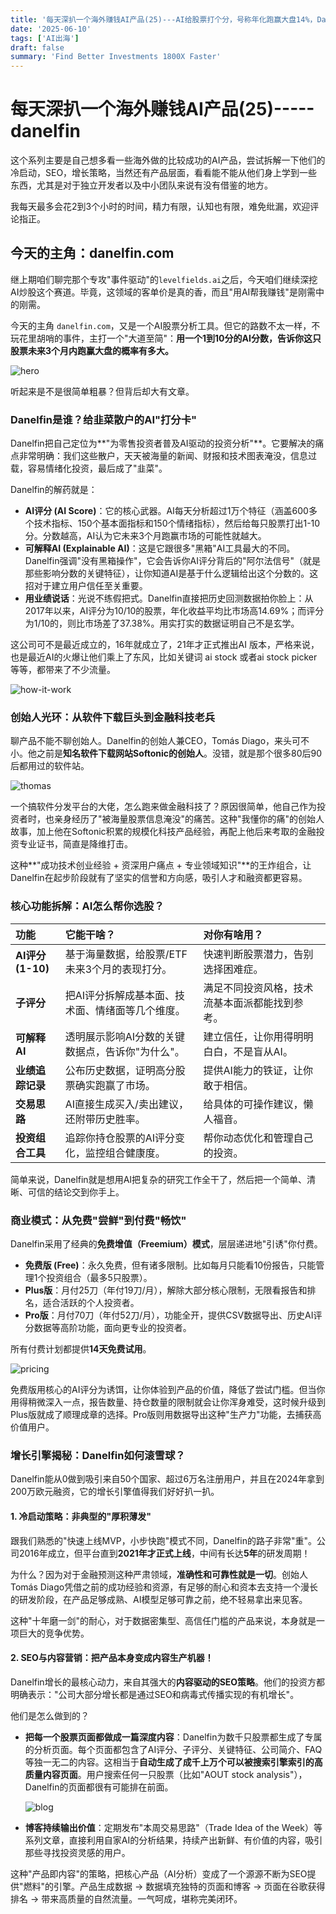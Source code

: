 ```yaml
---
title: '每天深扒一个海外赚钱AI产品(25)---AI给股票打个分，号称年化跑赢大盘14%，Danelfin是神器还是噱头'
date: '2025-06-10'
tags: ['AI出海']
draft: false
summary: 'Find Better Investments 1800X Faster'
---
```


# 每天深扒一个海外赚钱AI产品(25)-----danelfin
这个系列主要是自己想多看一些海外做的比较成功的AI产品，尝试拆解一下他们的冷启动，SEO，增长策略，当然还有产品层面，看看能不能从他们身上学到一些东西，尤其是对于独立开发者以及中小团队来说有没有借鉴的地方。

我每天最多会花2到3个小时的时间，精力有限，认知也有限，难免纰漏，欢迎评论指正。

## 今天的主角：danelfin.com

继上期咱们聊完那个专攻"事件驱动"的`levelfields.ai`之后，今天咱们继续深挖AI炒股这个赛道。毕竟，这领域的客单价是真的香，而且"用AI帮我赚钱"是刚需中的刚需。

今天的主角 `danelfin.com`，又是一个AI股票分析工具。但它的路数不太一样，不玩花里胡哨的事件，主打一个"大道至简"：**用一个1到10分的AI分数，告诉你这只股票未来3个月内跑赢大盘的概率有多大。**

![hero](/static/images/25-danelfin/hero.png)

听起来是不是很简单粗暴？但背后却大有文章。

### Danelfin是谁？给韭菜散户的AI"打分卡"

Danelfin把自己定位为**"为零售投资者普及AI驱动的投资分析"**。它要解决的痛点非常明确：我们这些散户，天天被海量的新闻、财报和技术图表淹没，信息过载，容易情绪化投资，最后成了"韭菜"。

Danelfin的解药就是：

*   **AI评分 (AI Score)**：它的核心武器。AI每天分析超过1万个特征（涵盖600多个技术指标、150个基本面指标和150个情绪指标），然后给每只股票打出1-10分。分数越高，AI认为它未来3个月跑赢市场的可能性就越大。
*   **可解释AI (Explainable AI)**：这是它跟很多"黑箱"AI工具最大的不同。Danelfin强调"没有黑箱操作"，它会告诉你AI评分背后的"阿尔法信号"（就是那些影响分数的关键特征），让你知道AI是基于什么逻辑给出这个分数的。这招对于建立用户信任至关重要。
*   **用业绩说话**：光说不练假把式。Danelfin直接把历史回测数据拍你脸上：从2017年以来，AI评分为10/10的股票，年化收益平均比市场高14.69%；而评分为1/10的，则比市场差了37.38%。用实打实的数据证明自己不是玄学。

这公司可不是最近成立的，16年就成立了，21年才正式推出AI 版本，严格来说，也是最近AI的火爆让他们乘上了东风，比如关键词 ai stock 或者ai stock picker 等等，都带来了不少流量。

![how-it-work](/static/images/25-danelfin/how-it-work.png)

### 创始人光环：从软件下载巨头到金融科技老兵

聊产品不能不聊创始人。Danelfin的创始人兼CEO，Tomás Diago，来头可不小。他之前是**知名软件下载网站Softonic的创始人**。没错，就是那个很多80后90后都用过的软件站。

![thomas](/static/images/25-danelfin/thomas.png)

一个搞软件分发平台的大佬，怎么跑来做金融科技了？原因很简单，他自己作为投资者时，也亲身经历了"被海量股票信息淹没"的痛苦。这种"我懂你的痛"的创始人故事，加上他在Softonic积累的规模化科技产品经验，再配上他后来考取的金融投资专业证书，简直是降维打击。

这种**"成功技术创业经验 + 资深用户痛点 + 专业领域知识"**的王炸组合，让Danelfin在起步阶段就有了坚实的信誉和方向感，吸引人才和融资都更容易。

### 核心功能拆解：AI怎么帮你选股？

| 功能 | 它能干啥？ | 对你有啥用？ |
| :--- | :--- | :--- |
| **AI评分 (1-10)** | 基于海量数据，给股票/ETF未来3个月的表现打分。 | 快速判断股票潜力，告别选择困难症。 |
| **子评分** | 把AI评分拆解成基本面、技术面、情绪面等几个维度。 | 满足不同投资风格，技术流基本面派都能找到参考。 |
| **可解释AI** | 透明展示影响AI分数的关键数据点，告诉你"为什么"。 | 建立信任，让你用得明明白白，不是盲从AI。 |
| **业绩追踪记录** | 公布历史数据，证明高分股票确实跑赢了市场。 | 提供AI能力的铁证，让你敢于相信。 |
| **交易思路** | AI直接生成买入/卖出建议，还附带历史胜率。 | 给具体的可操作建议，懒人福音。 |
| **投资组合工具** | 追踪你持仓股票的AI评分变化，监控组合健康度。 | 帮你动态优化和管理自己的投资。 |

简单来说，Danelfin就是想用AI把复杂的研究工作全干了，然后把一个简单、清晰、可信的结论交到你手上。



### 商业模式：从免费"尝鲜"到付费"畅饮"

Danelfin采用了经典的**免费增值（Freemium）模式**，层层递进地"引诱"你付费。

*   **免费版 (Free)**：永久免费，但有诸多限制。比如每月只能看10份报告，只能管理1个投资组合（最多5只股票）。
*   **Plus版**：月付25刀（年付19刀/月），解除大部分核心限制，无限看报告和排名，适合活跃的个人投资者。
*   **Pro版**：月付70刀（年付52刀/月），功能全开，提供CSV数据导出、历史AI评分数据等高阶功能，面向更专业的投资者。

所有付费计划都提供**14天免费试用**。

![pricing](/static/images/25-danelfin/pricing.png)

免费版用核心的AI评分为诱饵，让你体验到产品的价值，降低了尝试门槛。但当你用得稍微深入一点，报告数量、持仓数量的限制就会让你浑身难受，这时候升级到Plus版就成了顺理成章的选择。Pro版则用数据导出这种"生产力"功能，去捕获高价值用户。


### 增长引擎揭秘：Danelfin如何滚雪球？

Danelfin能从0做到吸引来自50个国家、超过6万名注册用户，并且在2024年拿到200万欧元融资，它的增长引擎值得我们好好扒一扒。

#### 1. 冷启动策略：非典型的"厚积薄发"

跟我们熟悉的"快速上线MVP，小步快跑"模式不同，Danelfin的路子非常"重"。公司2016年成立，但平台直到**2021年才正式上线**，中间有长达**5年**的研发周期！

为什么？因为对于金融预测这种严肃领域，**准确性和可靠性就是一切**。创始人Tomás Diago凭借之前的成功经验和资源，有足够的耐心和资本去支持一个漫长的研发阶段，在产品足够成熟、AI模型足够可靠之前，绝不轻易拿出来见客。

这种"十年磨一剑"的耐心，对于数据密集型、高信任门槛的产品来说，本身就是一项巨大的竞争优势。

#### 2. SEO与内容营销：把产品本身变成内容生产机器！

Danelfin增长的最核心动力，来自其强大的**内容驱动的SEO策略**。他们的投资方都明确表示："公司大部分增长都是通过SEO和病毒式传播实现的有机增长"。

他们是怎么做到的？

*   **把每一个股票页面都做成一篇深度内容**：Danelfin为数千只股票都生成了专属的分析页面。每个页面都包含了AI评分、子评分、关键特征、公司简介、FAQ等独一无二的内容。这相当于**自动生成了成千上万个可以被搜索引擎索引的高质量内容页面**。用户搜索任何一只股票（比如"AOUT stock analysis"），Danelfin的页面都很有可能排在前面。

    ![blog](/static/images/25-danelfin/blog.png)

*   **博客持续输出价值**：定期发布"本周交易思路"（Trade Idea of the Week）等系列文章，直接利用自家AI的分析结果，持续产出新鲜、有价值的内容，吸引那些寻找投资灵感的用户。

这种"产品即内容"的策略，把核心产品（AI分析）变成了一个源源不断为SEO提供"燃料"的引擎。产品生成数据 -> 数据填充独特的页面和博客 -> 页面在谷歌获得排名 -> 带来高质量的自然流量。一气呵成，堪称完美闭环。

